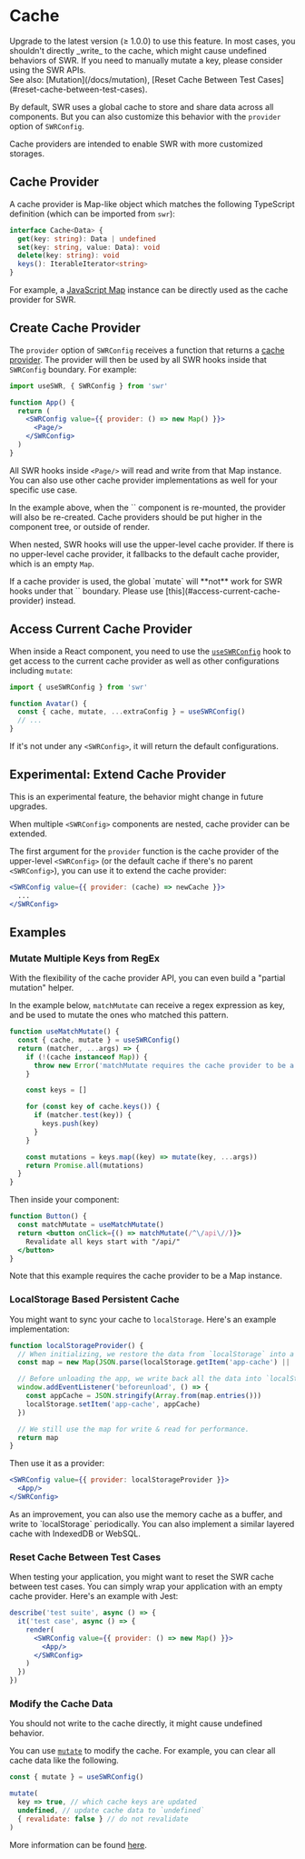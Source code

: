 
# Cache

<Callout>
  Upgrade to the latest version (≥ 1.0.0) to use this feature.
</Callout>

<Callout emoji="⚠️">
  In most cases, you shouldn't directly _write_ to the cache, which might cause undefined behaviors of SWR. If you need to manually mutate a key, please consider using the SWR APIs.<br/>
  See also: [Mutation](/docs/mutation), [Reset Cache Between Test Cases](#reset-cache-between-test-cases).
</Callout>

By default, SWR uses a global cache to store and share data across all components. But you can also customize this behavior with the `provider` option of `SWRConfig`.

Cache providers are intended to enable SWR with more customized storages.

## Cache Provider

A cache provider is Map-like object which matches the following TypeScript definition (which can be imported from `swr`):

```typescript
interface Cache<Data> {
  get(key: string): Data | undefined
  set(key: string, value: Data): void
  delete(key: string): void
  keys(): IterableIterator<string>
}
```

For example, a [JavaScript Map](https://developer.mozilla.org/en-US/docs/Web/JavaScript/Reference/Global_Objects/Map) instance can be directly used as the cache provider for SWR.

## Create Cache Provider

The `provider` option of `SWRConfig` receives a function that returns a [cache provider](#cache-provider). The provider will then be used by all SWR hooks inside that `SWRConfig` boundary. For example:

```jsx
import useSWR, { SWRConfig } from 'swr'

function App() {
  return (
    <SWRConfig value={{ provider: () => new Map() }}>
      <Page/>
    </SWRConfig>
  )
}
```

All SWR hooks inside `<Page/>` will read and write from that Map instance. You can also use other cache provider implementations as well for your specific use case.

<Callout>
  In the example above, when the `<App/>` component is re-mounted, the provider will also be re-created. Cache providers should be put higher in the component tree, or outside of render.
</Callout>


<div className="my-8">
  <Cache/>
</div>

When nested, SWR hooks will use the upper-level cache provider. If there is no upper-level cache provider, it fallbacks to the default cache provider, which is an empty `Map`.

<Callout emoji="⚠️">
   If a cache provider is used, the global `mutate` will **not** work for SWR hooks under that `<SWRConfig>` boundary. Please use [this](#access-current-cache-provider) instead.
</Callout>

## Access Current Cache Provider

When inside a React component, you need to use the [`useSWRConfig`](/docs/global-configuration#access-to-global-configurations) hook to get access to the current cache provider as well as other configurations including `mutate`:

```jsx
import { useSWRConfig } from 'swr'

function Avatar() {
  const { cache, mutate, ...extraConfig } = useSWRConfig()
  // ...
}
```

If it's not under any `<SWRConfig>`, it will return the default configurations.

## Experimental: Extend Cache Provider

<Callout emoji="🧪">
   This is an experimental feature, the behavior might change in future upgrades.
</Callout>

When multiple `<SWRConfig>` components are nested, cache provider can be extended.

The first argument for the `provider` function is the cache provider of the upper-level `<SWRConfig>` (or the default cache if there's no parent `<SWRConfig>`), you can use it to extend the cache provider:

```jsx
<SWRConfig value={{ provider: (cache) => newCache }}>
  ...
</SWRConfig>
```

## Examples

### Mutate Multiple Keys from RegEx

With the flexibility of the cache provider API, you can even build a "partial mutation" helper.

In the example below, `matchMutate` can receive a regex expression as key, and be used to mutate the ones who matched this pattern.

```js
function useMatchMutate() {
  const { cache, mutate } = useSWRConfig()
  return (matcher, ...args) => {
    if (!(cache instanceof Map)) {
      throw new Error('matchMutate requires the cache provider to be a Map instance')
    }

    const keys = []

    for (const key of cache.keys()) {
      if (matcher.test(key)) {
        keys.push(key)
      }
    }

    const mutations = keys.map((key) => mutate(key, ...args))
    return Promise.all(mutations)
  }
}
```

Then inside your component:

```jsx
function Button() {
  const matchMutate = useMatchMutate()
  return <button onClick={() => matchMutate(/^\/api\//)}>
    Revalidate all keys start with "/api/"
  </button>
}
```

<Callout>
  Note that this example requires the cache provider to be a Map instance.
</Callout>

### LocalStorage Based Persistent Cache

You might want to sync your cache to `localStorage`. Here's an example implementation:

```jsx
function localStorageProvider() {
  // When initializing, we restore the data from `localStorage` into a map.
  const map = new Map(JSON.parse(localStorage.getItem('app-cache') || '[]'))

  // Before unloading the app, we write back all the data into `localStorage`.
  window.addEventListener('beforeunload', () => {
    const appCache = JSON.stringify(Array.from(map.entries()))
    localStorage.setItem('app-cache', appCache)
  })

  // We still use the map for write & read for performance.
  return map
}
```

Then use it as a provider:

```jsx
<SWRConfig value={{ provider: localStorageProvider }}>
  <App/>
</SWRConfig>
```

<Callout>
  As an improvement, you can also use the memory cache as a buffer, and write to `localStorage` periodically. You can also implement a similar layered cache with IndexedDB or WebSQL.
</Callout>

### Reset Cache Between Test Cases

When testing your application, you might want to reset the SWR cache between test cases. You can simply wrap your application with an empty cache provider. Here's an example with Jest:

```jsx
describe('test suite', async () => {
  it('test case', async () => {
    render(
      <SWRConfig value={{ provider: () => new Map() }}>
        <App/>
      </SWRConfig>
    )
  })
})
```

### Modify the Cache Data

<Callout emoji="🚨" type="error">
  You should not write to the cache directly, it might cause undefined behavior.
</Callout>

You can use [`mutate`](/docs/mutation) to modify the cache. For example, you can clear all cache data like the following.

```jsx
const { mutate } = useSWRConfig()

mutate(
  key => true, // which cache keys are updated
  undefined, // update cache data to `undefined`
  { revalidate: false } // do not revalidate
)
```

More information can be found [here](/docs/arguments#multiple-arguments).
